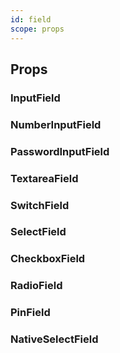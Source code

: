 ```yaml
---
id: field
scope: props
---
```


## Props

### InputField

<PropsTable of="InputField" />

### NumberInputField

<PropsTable of="NumberInputField" />

### PasswordInputField

<PropsTable of="PasswordInputField" />

### TextareaField

<PropsTable of="TextareaField" />

### SwitchField

<PropsTable of="SwitchField" />

### SelectField

<PropsTable of="SelectField" />

### CheckboxField

<PropsTable of="CheckboxField" />

### RadioField

<PropsTable of="RadioField" />

### PinField

<PropsTable of="PinField" />

### NativeSelectField

<PropsTable of="NativeSelectField" />
